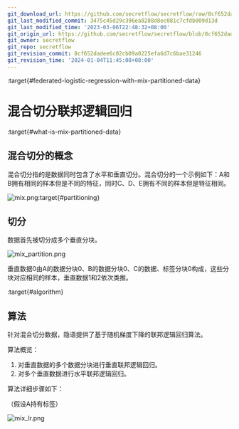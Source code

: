 ```yaml
---
git_download_url: https://github.com/secretflow/secretflow/raw/8cf652dadee6c02cb09a0225efa6d7c6bae31246/docs/developer/algorithm/mix_lr.md
git_last_modified_commit: 3475c45d29c396ea8288d8ec081c7cfdb009d13d
git_last_modified_time: '2023-03-06T22:48:32+08:00'
git_origin_url: https://github.com/secretflow/secretflow/blob/8cf652dadee6c02cb09a0225efa6d7c6bae31246/docs/developer/algorithm/mix_lr.md
git_owner: secretflow
git_repo: secretflow
git_revision_commit: 8cf652dadee6c02cb09a0225efa6d7c6bae31246
git_revision_time: '2024-01-04T11:45:08+08:00'
---
```


:target{#federated-logistic-regression-with-mix-partitioned-data}

# 混合切分联邦逻辑回归

:target{#what-is-mix-partitioned-data}

## 混合切分的概念

混合切分指的是数据同时包含了水平和垂直切分。混合切分的一个示例如下：A和B拥有相同的样本但是不同的特征，同时C、D、E拥有不同的样本但是特征相同。

![mix.png](../../_assets/mix_data.png):target{#partitioning}

## 切分

数据首先被切分成多个垂直分块。

![mix\_partition.png](../../_assets/mix_partitioned.png)

垂直数据0由A的数据分块0、B的数据分块0、C的数据、标签分块0构成，这些分块对应相同的样本，垂直数据1和2依次类推。

:target{#algorithm}

## 算法

针对混合切分数据，隐语提供了基于随机梯度下降的联邦逻辑回归算法。

算法概览：

1. 对垂直数据的多个数据分块进行垂直联邦逻辑回归。
2. 对多个垂直数据进行水平联邦逻辑回归。

算法详细步骤如下：

（假设A持有标签）

![mix\_lr.png](../../_assets/mix_lr.png)
